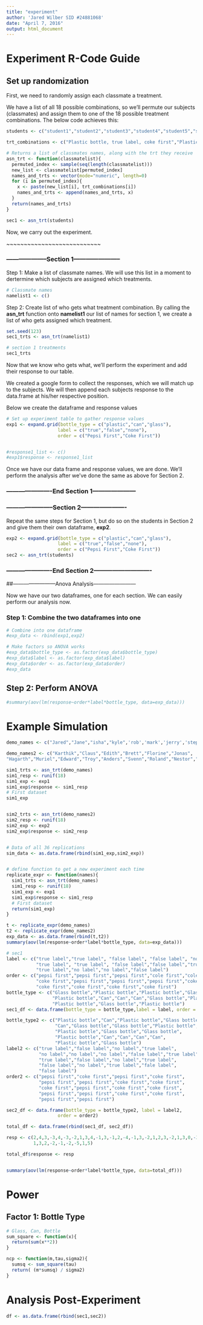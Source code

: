 ```yaml
---
title: "experiment"
author: 'Jared Wilber SID #24881068'
date: "April 7, 2016"
output: html_document
---
```


# Experiment R-Code Guide

## Set up randomization

First, we need to randomly assign each classmate a treatment. 

We have a list of all 18 possible combinations, so we'll permute our subjects (classmates) and assign them to one of the 18 possible treatment combinations.
The below code achieves this:

```r
students <- c("student1","student2","student3","student4","student5","student6","student7","student8","student9","student10","student11","student12","student13","student14","student15","student16","student17","student18") 

trt_combinations <- c("Plastic bottle, true label, coke first","Plastic bottle, true label, pepsi first","Plastic bottle, false label, coke first","Plastic bottle, false label, pepsi first","Plastic bottle, no label, coke first","Plastic bottle, no label, pepsi first","Can, true label, coke first","Can, true label, pepsi first","Can, false label, coke first","Can, false label, pepsi first","Can, no label, coke first","Can, no label, pepsi first","Glass bottle, true label, coke first","Glass bottle, true label, pepsi first", "Glass bottle, false label, coke first", "Glass bottle, false label, pepsi first", "Glass bottle, no label, coke first", "Glass bottle, no label, pepsi first")

# Returns a list of classmates names, along with the trt they receive
asn_trt <- function(classmatelist){
  permuted_index <- sample(seq(length(classmatelist)))
  new_list <- classmatelist[permuted_index]
  names_and_trts <- vector(mode="numeric", length=0)
  for (i in permuted_index){
    x <- paste(new_list[i], trt_combinations[i])
    names_and_trts <- append(names_and_trts, x)
  }
  return(names_and_trts)
}

sec1 <- asn_trt(students)
```

Now, we carry out the experiment.

~~~~~~~~~~~~~~~~~~~~~~~~~~~


### --------------------Section 1-----------------------
Step 1: Make a list of classmate names. We will use this list in a moment to dertermine which subjects are assigned which treatments.

```r
# Classmate names
namelist1 <- c()
```

Step 2: Create list of who gets what treatment combination. By calling the **asn_trt** function onto **namelist1** our list of names for section 1, we create a list of who gets assigned which treatment. 

```r
set.seed(123)
sec1_trts <- asn_trt(namelist1)

# section 1 treatments
sec1_trts
```

Now that we know who gets what, we'll perform the experiment and add their response to our table.



We created a google form to collect the responses, which we will match up to the subjects. We will then append each subjects response to the data.frame at his/her respective position.

Below we create the dataframe and response values

```r
# Set up experiment table to gather response values
exp1 <- expand.grid(bottle_type = c("plastic","can","glass"),
                   label = c("true","false","none"),
                   order = c("Pepsi First","Coke First"))


#response1_list <- c()
#exp1$response <- response1_list
```

Once we have our data frame and response values, we are done. We'll perform the analysis after we've done the same as above for Section 2.

### ----------------------End Section 1---------------------



### -----------------------Section 2----------------------

Repeat the same steps for Section 1, but do so on the students in Section 2 and give them their own dataframe, **exp2**.

```r
exp2 <- expand.grid(bottle_type = c("plastic","can","glass"),
                   label = c("true","false","none"),
                   order = c("Pepsi First","Coke First"))
sec2 <- asn_trt(students)
```


### ----------------------End Section 2----------------------------



##------------------------Anova Analysis------------------------

Now we have our two dataframes, one for each section. We can easily perform our analysis now.


### Step 1: Combine the two dataframes into one
```r
# Combine into one dataframe
#exp_data <- rbind(exp1,exp2)

# Make factors so ANOVA works
#exp_data$bottle_type <- as.factor(exp_data$bottle_type)
#exp_data$label <- as.factor(exp_data$label)
#exp_data$order <- as.factor(exp_data$order)
#exp_data
```

## Step 2: Perform ANOVA

```r
#summary(aov(lm(response~order*label*bottle_type, data=exp_data)))
```

# Example Simulation

```r
demo_names <- c("Jared","Jane","isha","kyle",'rob','mark','jerry','stephanie','nura','kelly','william','winn','diana','chris','kyle','stacy','ali','kevin')

demo_names2 <- c("Karthik","Claus","Edith","Brett","Florine","Jonas",
"Hagarth","Muriel","Edward","Troy","Anders","Svenn","Roland","Nestor","Ben","Hans","Hanson","Oliver")

sim1_trts <- asn_trt(demo_names)
sim1_resp <- runif(18)
sim1_exp <- exp1
sim1_exp$response <- sim1_resp
# First dataset
sim1_exp


sim2_trts <- asn_trt(demo_names2)
sim2_resp <- runif(18)
sim2_exp <- exp2
sim2_exp$response <- sim2_resp


# Data of all 36 replications
sim_data <- as.data.frame(rbind(sim1_exp,sim2_exp))


# define function to get a new experiment each time
replicate_expr <- function(names){
  sim1_trts <- asn_trt(demo_names)
  sim1_resp <- runif(18)
  sim1_exp <- exp1
  sim1_exp$response <- sim1_resp
  # First dataset
  return(sim1_exp)
}

t <- replicate_expr(demo_names)
t2 <- replicate_expr(demo_names2)
exp_data <- as.data.frame(rbind(t,t2))
summary(aov(lm(response~order*label*bottle_type, data=exp_data)))
```

```r
# sec1
label <- c("true label","true label", "false label", "false label", "no label","no label", "no label",
           "true label", "true label", "false label","false label","true label", "false label","no label",
           "true label","no label","no label","false label")
order <- c("pepsi first","pepsi first","pepsi first","cole first","cole first","pepsi first","pepsi first",
           "coke first","pepsi first","pepsi first","pepsi first","coke first", "coke first","pepsi first",
           "coke first","coke first","coke first","coke first")
bottle_type <- c("Glass bottle","Plastic bottle","Plastic bottle","Glass bottle","Can","Glass bottle",
                 "Plastic bottle","Can","Can","Can","Glass bottle","Plastic bottle","Can","Can","Glass bottle",
                 "Plastic bottle","Glass bottle","Plastic bottle")
sec1_df <- data.frame(bottle_type = bottle_type,label = label, order = order)

bottle_type2 <- c("Plastic bottle","Can","Plastic bottle","Glass bottle",
                  "Can","Glass bottle","Glass bottle","Plastic bottle",
                  "Plastic bottle","Glass bottle","Glass bottle",
                  "Plastic bottle","Can","Can","Can","Can",
                  "Plastic bottle","Glass bottle")
label2 <- c("true label","false label","no label","true label",
            "no label","no label","no label","false label","true label",
            "true label","false label","no label","true label",
            "false label","no label","true label","fale label",
            "false label")
order2 <- c("pepsi first","coke first","pepsi first","coke first",
            "pepsi first","pepsi first","coke first","coke first",
            "coke first","pepsi first","coke first","coke first",
            "pepsi first","pepsi first","coke first","coke first",
            "pepsi first","pepsi first")

sec2_df <- data.frame(bottle_type = bottle_type2, label = label2,
                   order = order2)

total_df <- data.frame(rbind(sec1_df, sec2_df))

resp <- c(2,4,3,-3,4,-3,-2,1,3,4,-1,3,-1,2,-4,-1,3,-2,1,2,3,-2,1,3,0,-3,2,
          1,3,2,-2,-1,-2,-5,1,5)

total_df$response <- resp


summary(aov(lm(response~order*label*bottle_type, data=total_df)))
```



# Power

## Factor 1: Bottle Type
```r
# Glass, Can, Bottle
sum_square <- function(x){
  return(sum(x**2))
}

ncp <- function(m,tau,sigma2){
  sumsq <- sum_square(tau)
  return( (m*sumsq) / sigma2)
}
```





# Analysis Post-Experiment

```r
df <- as.data.frame(rbind(sec1,sec2))

```

